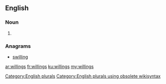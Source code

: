 ==English==

===Noun===
{{head|en}}

# {{plural of|willing}}

===Anagrams===
* [[swilling#English|swilling]]

[[Category:English plurals]][[Category:English plurals using obsolete wikisyntax]]

[[ar:willings]]
[[fr:willings]]
[[ku:willings]]
[[my:willings]]